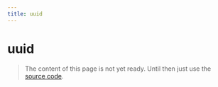 ```yaml
---
title: uuid
---
```


# uuid

> The content of this page is not yet ready. Until then just use the [source code](https://github.com/fabian-hiller/valibot/blob/main/library/src/validations/uuid/uuid.ts).
